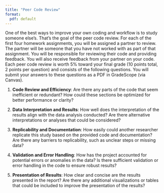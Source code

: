 ```yaml
---
title: "Peer Code Review"
format:
  pdf: default
---
```


One of the best ways to improve your own coding and workflow is to study someone else's. That's the goal of the peer code review. For each of the first four homework assignments, you will be assigned a partner to review. The partner will be someone that you have not worked with as part of that assignment. You will be responsible for reviewing their code and providing feedback. You will also receive feedback from your partner on your code. Each peer code review is worth 5% toward your final grade (10 points total, 2 points per question) and consists of the following questions. You will submit your answers to these questions as a PDF in GradeScope (via Canvas).

1. **Code Review and Efficiency**: Are there any parts of the code that seem inefficient or redundant? How could these sections be optimized for better performance or clarity?

2. **Data Interpretation and Results**: How well does the interpretation of the results align with the data analysis conducted? Are there alternative interpretations or analyses that could be considered?

3. **Replicability and Documentation**: How easily could another researcher replicate this study based on the provided code and documentation? Are there any barriers to replicability, such as unclear steps or missing data?

4. **Validation and Error Handling**: How has the project accounted for potential errors or anomalies in the data? Is there sufficient validation or error handling in the code to ensure robust results?

5. **Presentation of Results**: How clear and concise are the results presented in the report? Are there any additional visualizations or tables that could be included to improve the presentation of the results?
